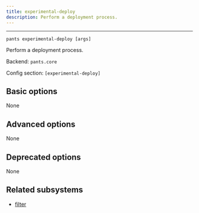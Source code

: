 ```yaml
---
title: experimental-deploy
description: Perform a deployment process.
---
```



---

```
pants experimental-deploy [args]
```

Perform a deployment process.

Backend: <span className="color--primary">`pants.core`</span>

Config section: <span className="color--primary">`[experimental-deploy]`</span>

<span className={styles.options}>

## Basic options

None

## Advanced options

None

## Deprecated options

None

## Related subsystems

- [filter](../subsystems/filter.mdx)

</span>
